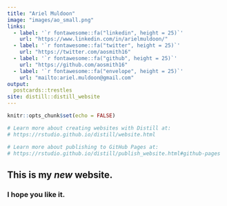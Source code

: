 ```yaml
---
title: "Ariel Muldoon"
image: "images/ao_small.png"
links:
  - label: '`r fontawesome::fa("linkedin", height = 25)`'
    url: "https://www.linkedin.com/in/arielmuldoon/"
  - label: '`r fontawesome::fa("twitter", height = 25)`'
    url: "https://twitter.com/aosmith16"
  - label: '`r fontawesome::fa("github", height = 25)`'
    url: "https://github.com/aosmith16"
  - label: '`r fontawesome::fa("envelope", height = 25)`'
    url: "mailto:ariel.muldoon@gmail.com"
output:
  postcards::trestles
site: distill::distill_website
---
```


```r
knitr::opts_chunk$set(echo = FALSE)

# Learn more about creating websites with Distill at:
# https://rstudio.github.io/distill/website.html

# Learn more about publishing to GitHub Pages at:
# https://rstudio.github.io/distill/publish_website.html#github-pages

```

## This is my *new* website.

### I hope you like it.
